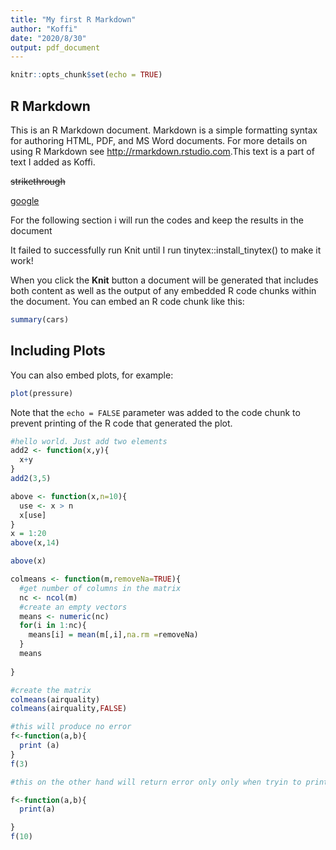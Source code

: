 ```yaml
---
title: "My first R Markdown"
author: "Koffi"
date: "2020/8/30"
output: pdf_document
---
```


```r
knitr::opts_chunk$set(echo = TRUE)
```

## R Markdown

This is an R Markdown document. Markdown is a simple formatting syntax for authoring HTML, PDF, and MS Word documents. For more details on using R Markdown see <http://rmarkdown.rstudio.com>.This text is a part of text I added as Koffi. 

~~strikethrough~~

[google](google.com)

For the following section i will run the codes and keep the results in the document

It failed to successfully run Knit until I run tinytex::install_tinytex() to make it work!

When you click the **Knit** button a document will be generated that includes both content as well as the output of any embedded R code chunks within the document. You can embed an R code chunk like this:

```r
summary(cars)
```

## Including Plots

You can also embed plots, for example:

```r
plot(pressure)
```

Note that the `echo = FALSE` parameter was added to the code chunk to prevent printing of the R code that generated the plot.

```r
#hello world. Just add two elements
add2 <- function(x,y){
  x+y
}
add2(3,5)
```
```r
above <- function(x,n=10){
  use <- x > n
  x[use]
}
x = 1:20
above(x,14)

above(x)


```

```r
colmeans <- function(m,removeNa=TRUE){
  #get number of columns in the matrix 
  nc <- ncol(m)
  #create an empty vectors 
  means <- numeric(nc)
  for(i in 1:nc){
    means[i] = mean(m[,i],na.rm =removeNa)
  }
  means
  
}

#create the matrix 
colmeans(airquality)
colmeans(airquality,FALSE)
```
```r
#this will produce no error
f<-function(a,b){
  print (a)
}
f(3)

#this on the other hand will return error only only when tryin to print by

f<-function(a,b){
  print(a)

}
f(10)
```
